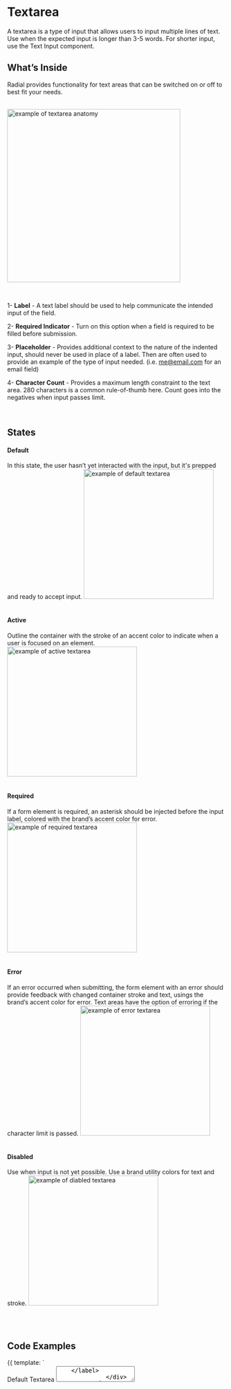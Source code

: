 
<Meta title="Components/Atoms/Text Area" />

# Textarea


A textarea is a type of input that allows users to input multiple lines of text. Use when the expected input is longer than 3-5 words. For shorter input, use the Text Input component.



## What’s Inside

Radial provides functionality for text areas that can be switched on or off to best fit your needs.
<br /><br />


<img
    alt="example of textarea anatomy"
    src="./images/Molecules-TextArea-Anatomy.png"
    width="400"
/>

<br />



1- **Label** - A text label should be used to help communicate the intended input of the field.

2- **Required Indicator** - Turn on this option when a field is required to be filled before submission.

3- **Placeholder** - Provides additional context to the nature of the indented input, should never be used in place of a label. Then are often used to provide an example of the type of input needed. (i.e. [me@email.com](mailto:my@email.com) for an email field)

4- **Character Count** - Provides a maximum length constraint to the text area. 280 characters is a common rule-of-thumb here. Count goes into the negatives when input passes limit.


<br />


## States

#### **Default**
In this state, the user hasn’t yet interacted with the input, but it's prepped and ready to accept input.
<img
    alt="example of default textarea"
    src="./images/Molecules-TextArea-DefaultState.png"
    width="300"
/>
<br /><br />

#### **Active**
Outline the container with the stroke of an accent color to indicate when a user is focused on an element.
<img
    alt="example of active textarea"
    src="./images/Molecules-TextArea-ActiveState.png"
    width="300"
/>
<br /><br />

#### **Required**
If a form element is required, an asterisk should be injected before the input label, colored with the brand’s accent color for error.
<img
    alt="example of required textarea"
    src="./images/Molecules-TextArea-RequiredState.png"
    width="300"
/>
  <br /><br />


#### **Error**
If an error occurred when submitting, the form element with an error should provide feedback with changed container stroke and text, usings the brand’s accent color for error. Text areas have the option of erroring if the character limit is passed.
<img
    alt="example of error textarea"
    src="./images/Molecules-TextArea-ErrorState.png"
    width="300"
/>
  <br /><br />

#### **Disabled**
Use when input is not yet possible. Use a brand utility colors for text and stroke.
<img
    alt="example of diabled textarea"
    src="./images/Molecules-TextArea-DisabledState.png"
    width="300"
/>

  <br /><br />


## Code Examples

<Canvas>
    <Story name="Default">
        {{
            template: `
              <div>
    <label>Default Textarea
        <textarea placeholder="placeholder text"/>
    </label>
              </div>
            `
        }}
    </Story>
</Canvas>

<br />

<Canvas>
    <Story name="Character Counter">
        {{
            data: () => ({
                textarea: '',
                maxCharacters: 10,
            }),
            template: `
              <div>
    <label :class="{'error': maxCharacters-textarea.length < 0}">Textarea with Character Count
        <textarea v-model="textarea" placeholder="placeholder text"/>
        <p>{{ maxCharacters-textarea.length }} Characters Remaining</p>
    </label>
              </div>
            `
        }}
    </Story>
</Canvas>

<br />

<Canvas>
    <Story name="Required">
        {{
            template: `
              <div>
    <label class="required">Required Textarea
        <textarea placeholder="placeholder text" required aria-required="true"/>
    </label>
              </div>
            `
        }}
    </Story>
</Canvas>

<br />

<Canvas>
    <Story name="Error">
        {{
            template: `
              <div>
    <label class="error">Error Textarea
        <textarea placeholder="placeholder text"/>
        <p class="error">Error text lorem ipsum dolor sit amet, consectetur adipisicing elit.</p>
    </label>
              </div>
            `
        }}
    </Story>
</Canvas>

<br />

<Canvas>
    <Story name="Disabled">
        {{
            template: `
              <div>
    <label class="disabled">Disabled Textarea
        <textarea placeholder="placeholder text" disabled aria-disabled="true"/>
    </label>
              </div>
            `
        }}
    </Story>
</Canvas>


## Accessibility

Like Text Inputs, Textareas, should clearly indicate the purpose of the input.



Textarea components should have a matching `<label>` to them.


Add `aria-required` for required inputs.


If the textarea is not enclosed within the label tag, then labels must have the for attribute matching the ID of the textarea, like `<input id="unique-id-of-input"/>`. This practice ensures that screen readers inform users correctly about what information to enter where.
